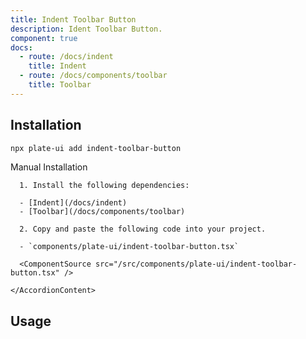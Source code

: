```yaml
---
title: Indent Toolbar Button
description: Ident Toolbar Button.
component: true
docs:
  - route: /docs/indent
    title: Indent
  - route: /docs/components/toolbar
    title: Toolbar
---
```


[//]: # '<ComponentExample src="/src/components/examples/PlaygroundDemo.tsx">'
[//]: # '  <PlaygroundDemo />'
[//]: # '</ComponentExample>'

## Installation

```bash
npx plate-ui add indent-toolbar-button
```

<Accordion type="single" collapsible>
  <AccordionItem value="manual-installation">
    <AccordionTrigger>Manual Installation</AccordionTrigger>
    <AccordionContent>

      1. Install the following dependencies:

      - [Indent](/docs/indent)
      - [Toolbar](/docs/components/toolbar)

      2. Copy and paste the following code into your project.

      - `components/plate-ui/indent-toolbar-button.tsx`

      <ComponentSource src="/src/components/plate-ui/indent-toolbar-button.tsx" />

    </AccordionContent>

  </AccordionItem>
</Accordion>

## Usage

```tsx

```

```tsx

```
